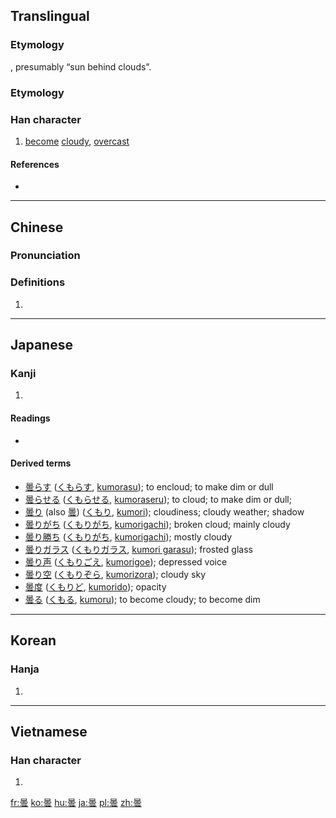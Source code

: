 {{also|昙}}

==Translingual==

===Etymology===
{{Han compound|日|雲|ls=ic}}, presumably “sun behind clouds”.
===Etymology===
{{rfe|lang=cmn}}<!-- or lang=Translingual? -->

===Han character===
{{Han char|rn=72|rad=日|as=12|sn=16|four=60731|canj=AMBI|ids=⿱日雲}}

# [[become]] [[cloudy]], [[overcast]]

====References====
* {{Han ref|kx=0500.130|dkj=14172|dj=0870.090|hdz=21536.040|uh=66C7|ud=26311|bh=BEE8|bd=48872}}

----

==Chinese==
{{zh-forms|s=昙}}

===Pronunciation===
{{zh-pron
|m=tán
|c=taam4
|mc=y
|oc=y
|ma=
|cat=n,a
}}

===Definitions===
# {{rfdef|lang=zh}}

----

==Japanese==

===Kanji===
{{ja-kanji|grade=c|rs=日12}}

# {{defn|lang=ja|sort=日12}}

====Readings====
* {{ja-readings|on=[[どん]] (don), [[たん]] (tan)|kun=[[くもる]] (kumoru), [[くもり]] (kumori)}}

====Derived terms====
* [[曇らす]] ([[くもらす]], [[kumorasu]]); to encloud; to make dim or dull
* [[曇らせる]] ([[くもらせる]], [[kumoraseru]]); to cloud; to make dim or dull;
* [[曇り]] (also [[曇]]) ([[くもり]], [[kumori]]); cloudiness; cloudy weather; shadow
* [[曇りがち]] ([[くもりがち]], [[kumorigachi]]); broken cloud; mainly cloudy
* [[曇り勝ち]] ([[くもりがち]], [[kumorigachi]]); mostly cloudy
* [[曇りガラス]] ([[くもりガラス]], [[kumori garasu]]); frosted glass
* [[曇り声]] ([[くもりごえ]], [[kumorigoe]]); depressed voice
* [[曇り空]] ([[くもりぞら]], [[kumorizora]]); cloudy sky
* [[曇度]] ([[くもりど]], [[kumorido]]); opacity
* [[曇る]] ([[くもる]], [[kumoru]]); to become cloudy; to become dim

----

==Korean==

===Hanja===
{{ko-hanja|hangeul=담|eumhun=|rv=dam|mr=tam|y=tam}}

# {{defn|lang=ko|sort=日12}}

----

==Vietnamese==

===Han character===
{{vi-hantu|[[đàm]]|rs=日12}}

# {{defn|lang=vi|sort=日12}}

[[fr:曇]]
[[ko:曇]]
[[hu:曇]]
[[ja:曇]]
[[pl:曇]]
[[zh:曇]]
